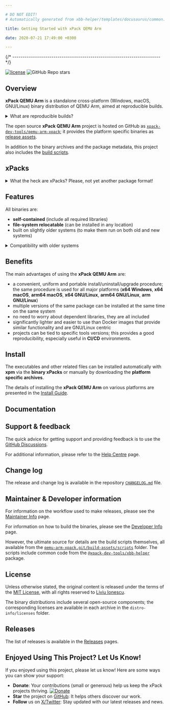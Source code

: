 ```yaml
---

# DO NOT EDIT!
# Automatically generated from xbb-helper/templates/docusaurus/common.

title: Getting Started with xPack QEMU Arm

date: 2020-07-21 17:49:00 +0300

---
```



{/* ------------------------------------------------------------------------ */}

[![license](https://img.shields.io/github/license/xpack-dev-tools/qemu-arm-xpack)](https://github.com/xpack-dev-tools/qemu-arm-xpack/blob/xpack/LICENSE)
![GitHub Repo stars](https://img.shields.io/github/stars/xpack-dev-tools/qemu-arm-xpack)

## Overview

**xPack QEMU Arm** is a standalone
cross-platform (Windows, macOS, GNU/Linux) binary
distribution of QEMU Arm,
aimed at reproducible builds.

<details>
<summary>What are reproducible builds?</summary>

To be **reproducible**, an operation must remain stable over time and
across different environments. In other words, if builds are repeated
after some time, possibly on a different machine or platform, the
resulting behavior must be functionally equivalent.

</details>

<Overview/>

The open source **xPack QEMU Arm** project is hosted on GitHub as
[`xpack-dev-tools/qemu-arm-xpack`](https://github.com/xpack-dev-tools/qemu-arm-xpack);
it provides the platform specific binaries as
[release assets](https://github.com/xpack-dev-tools/qemu-arm-xpack/releases).

In addition to the binary archives and the package metadata,
this project also includes the
[build scripts](https://github.com/xpack-dev-tools/qemu-arm-xpack/tree/xpack/build-assets/scripts).

<UpgradeNotice/>

## xPacks

<details>
<summary>What the heck are xPacks? Please, not yet another package format!</summary>

**xPacks** are general purpose multi-version software packages.

There are two types of xPacks:

- **source xPacks** (that install source files, usually libraries) and
- **binary xPacks** (that install executables/binary files, usually tools).

The xPacks project **does NOT introduce a new package format**; instead,
it uses **the same format as npm**, which is a collection of files/folders
and a `package.json` file with the package metadata. Additionally,
installing binary xPacks also installs the archives with the platform specific
binaries (such as `.tar.gz` for Unix or `.zip` for Windows).

Also, xPacks can be installed from the
same repositories as **npm** packages, whether public or private.

xPacks are managed by **[xpm](https://xpack.github.io/xpm/)**
(the xPack Project Manager),
a program that complements the **[npm](https://docs.npmjs.com/cli/)** CLI (the
popular JavaScript package manager),
with new language-neutral features.

In short, xPacks are just a way to automate installing source libraries and
tools.

</details>


## Features

All binaries are:

- **self-contained** (include all required libraries)
- **file-system relocatable** (can be installed in any location)
- built on slightly older systems (to make them run on both old and new systems)

<details>
<summary>Compatibility with older systems</summary>

Given that most operating systems maintain significant compatibility
with older versions, building an application on an older system ensures
that the same binary can run on newer versions. Conversely, building an
application on a newer system may utilize library features that are
not available in older versions, making backward compatibility less
feasible.

</details>

## Benefits

The main advantages of using the **xPack QEMU Arm** are:

- a convenient, uniform and portable install/uninstall/upgrade
procedure; the same procedure is used for all major
  platforms (**x64 Windows**, **x64 macOS**, **arm64 macOS**, **x64 GNU/Linux**, **arm64 GNU/Linux**, **arm GNU/Linux**)
- multiple versions of the same package can be installed at the same time on
  the same system
- no need to worry about dependent libraries, they are all included
- significantly lighter and easier to use than Docker images that provide
  similar functionality and are GNU/Linux centric
- projects can be tied to specific tools versions; this provides a good
  reproducibility, especially useful in **CI/CD** environments.

<OtherBenefits/>

<Compatibility/>

## Install

The executables and other related files can be installed automatically with
**xpm** via the **binary xPacks** or manually by downloading the
**platform specific archives**.

The details of installing the **xPack QEMU Arm** on various platforms are
presented in the
[Install Guide](/docs/install/).

## Documentation

<Documentation/>

<ReleaseSchedule/>

## Support & feedback

The quick advice for getting support and providing feedback is to use the
[GitHub Discussions](https://github.com/xpack-dev-tools/qemu-arm-xpack/discussions/).

For additional information, please refer to the
[Help Centre](/docs/support/) page.

## Change log

The release and change log is available in the repository
[`CHANGELOG.md`](https://github.com/xpack-dev-tools/qemu-arm-xpack/blob/xpack/CHANGELOG.md) file.

## Maintainer & Developer information

For information on the workflow used to make releases, please see the
[Maintainer Info](/docs/maintainer/) page.

For information on how to build the binaries, please see the
[Developer Info](/docs/developer/) page.

However, the ultimate source for details are the build scripts themselves,
all available from the
[`qemu-arm-xpack.git/build-assets/scripts`](https://github.com/xpack-dev-tools/qemu-arm-xpack/tree/xpack/build-assets/scripts/)
folder. The scripts include common code from the [`@xpack-dev-tools/xbb-helper`](https://github.com/xpack-dev-tools/xbb-helper-xpack) package.

## License

Unless otherwise stated, the original content is released under the terms of the
[MIT License](https://opensource.org/licenses/mit/),
with all rights reserved to
[Liviu Ionescu](https://github.com/ilg-ul).

The binary distributions include several open-source components; the
corresponding licenses are available in each archive in the
`distro-info/licenses` folder.

## Releases

The list of releases is available in the [Releases](/docs/releases/) pages.

## Enjoyed Using This Project? Let Us Know!

If you enjoyed using this project, please let us know! Here are some ways you can show your support:

- **Donate**: Your contributions (small or
generous) help us keep the xPack projects thriving. [![Donate](https://www.paypalobjects.com/en_US/i/btn/btn_donate_SM.gif)](https://www.paypal.com/donate/?hosted_button_id=5MFRG9ZRBETQ8)
- **Star** the project on [GitHub](https://github.com/xpack-dev-tools/qemu-arm-xpack/): It helps others discover our work.
- **Follow** us on [X/Twitter](https://twitter.com/xpack_project/): Stay updated with our latest releases and news.
